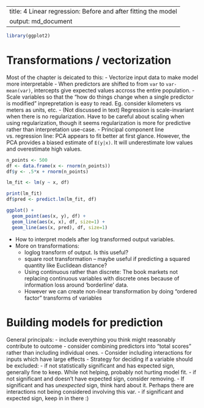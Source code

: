 ------
title: 4 Linear regression: Before and after fitting the model
output: md_document
------

```r
library(ggplot2)
```

# Transformations / vectorization

Most of the chapter is deicated to this:
- Vectorize input data to make model more interpretable
  - When predictors are shifted to from `var` to `var-mean(var)`, intercepts give expected values accross the entire population.
  - Scale variables so that the "how do things change when a single predictor is modified" inprepretation is easy to read. Eg. consider kilometers vs meters as units, etc.
  - (Not discussed in text) Regression is scale-invariant when there is no regularization. Have to be careful about scaling when using regularization, though it seems regularization is more for predictive rather than interpretation use-case.
- Principal component line vs. regression line: PCA appears to fit better at first glance. However, the PCA provides a biased estimate of `E(y|x)`. It will underestimate low values and overestimate high values.
```r
n_points <- 500
df <- data.frame(x <- rnorm(n_points))
df$y <- .5*x + rnorm(n_points)

lm_fit <- lm(y ~ x, df)

print(lm_fit)
df$pred <- predict.lm(lm_fit, df)

ggplot() +
  geom_point(aes(x, y), df) +
  geom_line(aes(x, x), df, size=1) +
  geom_line(aes(x, pred), df, size=1)
```
- How to interpret models after log transformed output variables.
- More on transformations:
  - loglog transform of output. Is this useful?
  - square root transformation -- maybe useful if predicting a squared quantity like Euclidean distance?
  - Using continuous rather than discrete: The book markets not replacing continuous variables with discrete ones because of information loss around 'borderline' data. 
  - However we can create non-linear transformation by doing "ordered factor" transforms of variables
  
# Building models for prediction

General principals:
- include everything you think might reasonably contribute to outcome
- consider combining predictors into "total scores" rather than including individual ones.
- Consider including interactions for inputs which have large effects
- Strategy for deciding if a variable should be excluded:
  - if not statistically significant and has expected sign, generally fine to keep. While not helping, probably not hurting model fit.
  - if not significant and doesn't have expected sign, consider removing.
  - If significant and has *unexpected* sign, think hard about it. Perhaps there are interactions not being considered involving this var.
  - if significant and expected sign, keep in in there :)